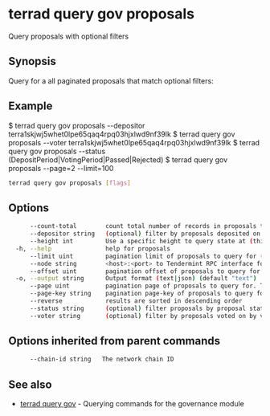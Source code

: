 # terrad query gov proposals

Query proposals with optional filters

## Synopsis

Query for a all paginated proposals that match optional filters:

## Example
$ terrad query gov proposals --depositor terra1skjwj5whet0lpe65qaq4rpq03hjxlwd9nf39lk
$ terrad query gov proposals --voter terra1skjwj5whet0lpe65qaq4rpq03hjxlwd9nf39lk
$ terrad query gov proposals --status (DepositPeriod|VotingPeriod|Passed|Rejected)
$ terrad query gov proposals --page=2 --limit=100

```sh Terrad
terrad query gov proposals [flags]
```

## Options

```sh Terrad
      --count-total        count total number of records in proposals to query for
      --depositor string   (optional) filter by proposals deposited on by depositor
      --height int         Use a specific height to query state at (this can error if the node is pruning state)
  -h, --help               help for proposals
      --limit uint         pagination limit of proposals to query for (default 100)
      --node string        <host>:<port> to Tendermint RPC interface for this chain (default "tcp://localhost:26657")
      --offset uint        pagination offset of proposals to query for
  -o, --output string      Output format (text|json) (default "text")
      --page uint          pagination page of proposals to query for. This sets offset to a multiple of limit (default 1)
      --page-key string    pagination page-key of proposals to query for
      --reverse            results are sorted in descending order
      --status string      (optional) filter proposals by proposal status, status: deposit_period/voting_period/passed/rejected
      --voter string       (optional) filter by proposals voted on by voted
```

## Options inherited from parent commands

```sh Terrad
      --chain-id string   The network chain ID
```

## See also

* [terrad query gov](terrad_query_gov.mdx)	 - Querying commands for the governance module


